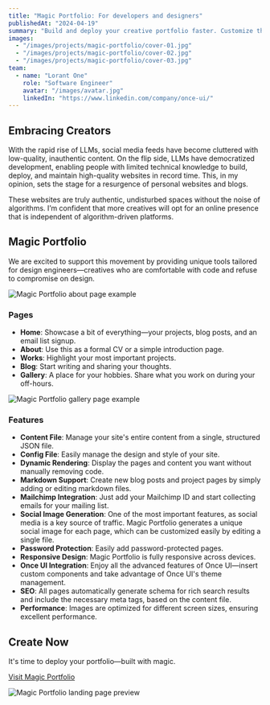 ```yaml
---
title: "Magic Portfolio: For developers and designers"
publishedAt: "2024-04-19"
summary: "Build and deploy your creative portfolio faster. Customize the design and manage content through a separate config file."
images:
  - "/images/projects/magic-portfolio/cover-01.jpg"
  - "/images/projects/magic-portfolio/cover-02.jpg"
  - "/images/projects/magic-portfolio/cover-03.jpg"
team:
  - name: "Lorant One"
    role: "Software Engineer"
    avatar: "/images/avatar.jpg"
    linkedIn: "https://www.linkedin.com/company/once-ui/"
---
```


## Embracing Creators

With the rapid rise of LLMs, social media feeds have become cluttered with low-quality, inauthentic content. On the flip side, LLMs have democratized development, enabling people with limited technical knowledge to build, deploy, and maintain high-quality websites in record time. This, in my opinion, sets the stage for a resurgence of personal websites and blogs.

These websites are truly authentic, undisturbed spaces without the noise of algorithms. I’m confident that more creatives will opt for an online presence that is independent of algorithm-driven platforms.

## Magic Portfolio

We are excited to support this movement by providing unique tools tailored for design engineers—creatives who are comfortable with code and refuse to compromise on design.

![Magic Portfolio about page example](/images/projects/magic-portfolio/image-01.jpg)

### Pages

- **Home**: Showcase a bit of everything—your projects, blog posts, and an email list signup.
- **About**: Use this as a formal CV or a simple introduction page.
- **Works**: Highlight your most important projects.
- **Blog**: Start writing and sharing your thoughts.
- **Gallery**: A place for your hobbies. Share what you work on during your off-hours.

![Magic Portfolio gallery page example](/images/projects/magic-portfolio/image-02.jpg)

### Features

- **Content File**: Manage your site's entire content from a single, structured JSON file.
- **Config File**: Easily manage the design and style of your site.
- **Dynamic Rendering**: Display the pages and content you want without manually removing code.
- **Markdown Support**: Create new blog posts and project pages by simply adding or editing markdown files.
- **Mailchimp Integration**: Just add your Mailchimp ID and start collecting emails for your mailing list.
- **Social Image Generation**: One of the most important features, as social media is a key source of traffic. Magic Portfolio generates a unique social image for each page, which can be customized easily by editing a single file.
- **Password Protection**: Easily add password-protected pages.
- **Responsive Design**: Magic Portfolio is fully responsive across devices.
- **Once UI Integration**: Enjoy all the advanced features of Once UI—insert custom components and take advantage of Once UI's theme management.
- **SEO**: All pages automatically generate schema for rich search results and include the necessary meta tags, based on the content file.
- **Performance**: Images are optimized for different screen sizes, ensuring excellent performance.

## Create Now

It's time to deploy your portfolio—built with magic.

[Visit Magic Portfolio](https://magic-portfolio.com)

![Magic Portfolio landing page preview](/images/projects/magic-portfolio/image-03.jpg)